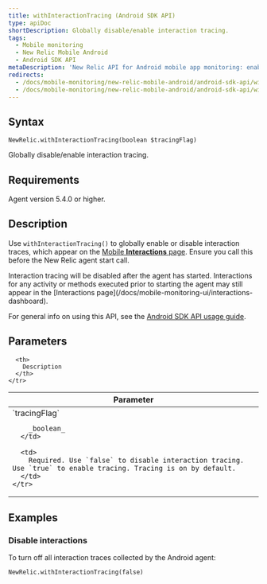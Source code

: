 ```yaml
---
title: withInteractionTracing (Android SDK API)
type: apiDoc
shortDescription: Globally disable/enable interaction tracing.
tags:
  - Mobile monitoring
  - New Relic Mobile Android
  - Android SDK API
metaDescription: 'New Relic API for Android mobile app monitoring: enable/disable interaction trace collection.'
redirects:
  - /docs/mobile-monitoring/new-relic-mobile-android/android-sdk-api/withinteractiontracing-android-agent-api
  - /docs/mobile-monitoring/new-relic-mobile-android/android-sdk-api/withinteractiontracing-android-sdk-api
---
```


## Syntax

```
NewRelic.withInteractionTracing(boolean $tracingFlag)
```

Globally disable/enable interaction tracing.

## Requirements

Agent version 5.4.0 or higher.

## Description

Use `withInteractionTracing()` to globally enable or disable interaction traces, which appear on the [Mobile **Interactions** page](/docs/mobile-monitoring/mobile-monitoring-ui/mobile-app-pages/interactions-page). Ensure you call this before the New Relic agent start call.

<Callout variant="important">
  Interaction tracing will be disabled after the agent has started. Interactions for any activity or methods executed prior to starting the agent may still appear in the [Interactions page](/docs/mobile-monitoring-ui/interactions-dashboard).
</Callout>

For general info on using this API, see the [Android SDK API usage guide](/docs/mobile-monitoring/new-relic-mobile-android/install-configure/work-android-sdk-api).

## Parameters

<table>
  <thead>
    <tr>
      <th width="25%">
        Parameter
      </th>

      <th>
        Description
      </th>
    </tr>
  </thead>

  <tbody>
    <tr>
      <td>
        `tracingFlag`

        _boolean_
      </td>

      <td>
        Required. Use `false` to disable interaction tracing. Use `true` to enable tracing. Tracing is on by default.
      </td>
    </tr>
  </tbody>
</table>

## Examples

### Disable interactions

To turn off all interaction traces collected by the Android agent:

```
NewRelic.withInteractionTracing(false)
```
